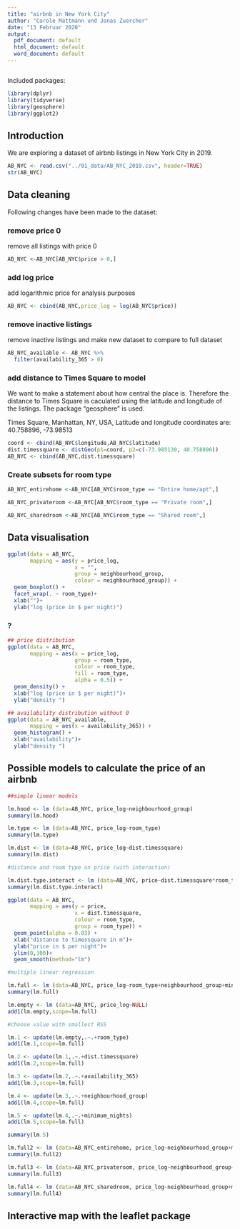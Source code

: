 ```yaml
---
title: "airbnb in New York City"
author: "Carole Mattmann und Jonas Zuercher"
date: "13 Februar 2020"
output:
  pdf_document: default
  html_document: default
  word_document: default
---
```


```r

```

Included packages: 

```r
library(dplyr)
library(tidyverse)
library(geosphere)
library(ggplot2)
```

## Introduction
We are exploring a dataset of airbnb listings in New York City in 2019.

```r
AB_NYC <- read.csv("../01_data/AB_NYC_2019.csv", header=TRUE)
str(AB_NYC)
```

## Data cleaning

Following changes have been made to the dataset:

### remove price 0

remove all listings with price 0

```r
AB_NYC <-AB_NYC[AB_NYC$price > 0,]
```

### add log price

add logarithmic price for analysis purposes 
```r
AB_NYC <- cbind(AB_NYC,price_log = log(AB_NYC$price))
```

### remove inactive listings

remove inactive listings and make new dataset to compare to full dataset

```r
AB_NYC_available <- AB_NYC %>% 
  filter(availability_365 > 0) 
```

### add distance to Times Square to model

We want to make a statement about how central the place is. Therefore the distance to Times Square is caculated using the latitude and longitude of the listings. The package "geosphere" is used.

Times Square, Manhattan, NY, USA, Latitude and longitude coordinates are: 40.758896, -73.98513

```r

coord <- cbind(AB_NYC$longitude,AB_NYC$latitude)
dist.timessquare <- distGeo(p1=coord, p2=c(-73.985130, 40.758896))
AB_NYC <- cbind(AB_NYC,dist.timessquare)
```

### Create subsets for room type

```r

AB_NYC_entirehome <-AB_NYC[AB_NYC$room_type == "Entire home/apt",]

AB_NYC_privateroom <-AB_NYC[AB_NYC$room_type == "Private room",]

AB_NYC_sharedroom <-AB_NYC[AB_NYC$room_type == "Shared room",]
```


## Data visualisation


```r

ggplot(data = AB_NYC,
       mapping = aes(y = price_log,
                     x = "",
                     group = neighbourhood_group,
                     colour = neighbourhood_group)) +
  geom_boxplot() +
  facet_wrap(. ~ room_type)+
  xlab("")+
  ylab("log (price in $ per night)")


```

### ?
```r

## price distribution
ggplot(data = AB_NYC,
       mapping = aes(x = price_log,
                     group = room_type,
                     colour = room_type,
                     fill = room_type,
                     alpha = 0.5)) +
  geom_density() +
  xlab("log (price in $ per night)")+
  ylab("density ")

## availability distribution without 0
ggplot(data = AB_NYC_available,
       mapping = aes(x = availability_365)) +
  geom_histogram() +
  xlab("availability")+
  ylab("density ")
```

## Possible models to calculate the price of an airbnb



```r
##simple linear models

lm.hood <- lm (data=AB_NYC, price_log~neighbourhood_group)
summary(lm.hood)

lm.type <- lm (data=AB_NYC, price_log~room_type)
summary(lm.type)

lm.dist <- lm (data=AB_NYC, price_log~dist.timessquare)
summary(lm.dist)

#distance and room type on price (with interaction)

lm.dist.type.interact <- lm (data=AB_NYC, price~dist.timessquare*room_type)
summary(lm.dist.type.interact)

ggplot(data = AB_NYC,
       mapping = aes(y = price,
                     x = dist.timessquare,
                     colour = room_type,
                     group = room_type)) +
  geom_point(alpha = 0.03) +
  xlab("distance to timessquare in m")+
  ylab("price in $ per night")+
  ylim(0,300)+
  geom_smooth(method="lm")
```

```r
#multiple linear regression

lm.full <- lm (data=AB_NYC, price_log~room_type+neighbourhood_group+minimum_nights+number_of_reviews+calculated_host_listings_count+availability_365+dist.timessquare)
summary(lm.full)

lm.empty <- lm (data=AB_NYC, price_log~NULL)
add1(lm.empty,scope=lm.full)

#choose value with smallest RSS

lm.1 <- update(lm.empty,.~.+room_type) 
add1(lm.1,scope=lm.full)

lm.2 <- update(lm.1,.~.+dist.timessquare)
add1(lm.2,scope=lm.full)

lm.3 <- update(lm.2,.~.+availability_365)
add1(lm.3,scope=lm.full)

lm.4 <- update(lm.3,.~.+neighbourhood_group)
add1(lm.4,scope=lm.full)

lm.5 <- update(lm.4,.~.+minimum_nights)
add1(lm.5,scope=lm.full)

summary(lm.5)
```

```r
lm.full2 <- lm (data=AB_NYC_entirehome, price_log~neighbourhood_group+minimum_nights+number_of_reviews+calculated_host_listings_count+availability_365+dist.timessquare)
summary(lm.full2)

lm.full3 <- lm (data=AB_NYC_privateroom, price_log~neighbourhood_group+minimum_nights+number_of_reviews+calculated_host_listings_count+availability_365+dist.timessquare)
summary(lm.full3)

lm.full4 <- lm (data=AB_NYC_sharedroom, price_log~neighbourhood_group+minimum_nights+number_of_reviews+calculated_host_listings_count+availability_365+dist.timessquare)
summary(lm.full4)
```



## Interactive map with the leaflet package











